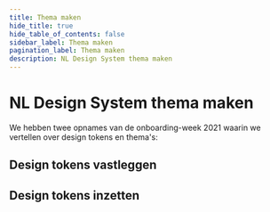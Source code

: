 ```yaml
---
title: Thema maken
hide_title: true
hide_table_of_contents: false
sidebar_label: Thema maken
pagination_label: Thema maken
description: NL Design System thema maken
---
```



# NL Design System thema maken

We hebben twee opnames van de onboarding-week 2021 waarin we vertellen over design tokens en thema's:

## Design tokens vastleggen

<ReactPlayer url="https://youtu.be/jSvjnU7oY5Y" controls />

## Design tokens inzetten

<ReactPlayer url="https://www.youtube.com/watch?v=-guAi7Lvl6g" controls />
